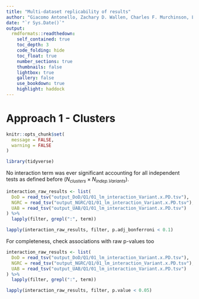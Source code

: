 ```yaml
---
title: "Multi-dataset replicability of results"
author: "Giacomo Antonello, Zachary D. Wallen, Charles F. Murchinson, Levi Waldron, Haydeh Payami"
date: "`r Sys.Date()`"
output:
  rmdformats::readthedown:
    self_contained: true
    toc_depth: 3
    code_folding: hide
    toc_float: true
    number_sections: true
    thumbnails: false
    lightbox: true
    gallery: false
    use_bookdown: true
    highlight: haddock
---
```


# Approach 1 - Clusters

```r
knitr::opts_chunk$set(
  message = FALSE, 
  warning = FALSE
)
```


```r
library(tidyverse)
```

No interaction term was ever significant accounting for all independent tests
as defined before ($N_{clusters} \times N_{indep.Variants}$).

```r
interaction_raw_results <- list(
  DoD = read_tsv("output_DoD/Q1/01_lm_interaction_Variant.x.PD.tsv"),
  NGRC = read_tsv("output_NGRC/Q1/01_lm_interaction_Variant.x.PD.tsv"),
  UAB = read_tsv("output_UAB/Q1/01_lm_interaction_Variant.x.PD.tsv")
) %>% 
  lapply(filter, grepl(":", term))

lapply(interaction_raw_results, filter, p.adj_bonferroni < 0.1)
```

For completeness, check associations with raw p-values too

```r
interaction_raw_results <- list(
  DoD = read_tsv("output_DoD/Q1/01_lm_interaction_Variant.x.PD.tsv"),
  NGRC = read_tsv("output_NGRC/Q1/01_lm_interaction_Variant.x.PD.tsv"),
  UAB = read_tsv("output_UAB/Q1/01_lm_interaction_Variant.x.PD.tsv")
) %>% 
  lapply(filter, grepl(":", term))

lapply(interaction_raw_results, filter, p.value < 0.05)
```

